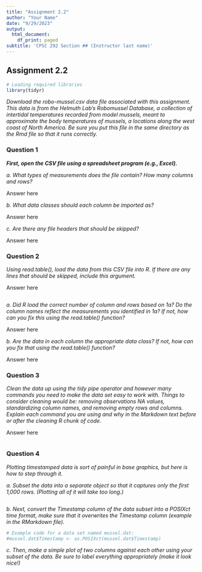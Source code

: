 ```yaml
---
title: "Assignment 2.2"
author: "Your Name"
date: "9/29/2023"
output:
  html_document:
    df_print: paged
subtitle: 'CPSC 292 Section ## (Instructor last name)'
---
```


## Assignment 2.2 

```r
# Loading required libraries
library(tidyr)
```

*Download the robo-mussel.csv data file associated with this assignment. This data is from the Helmuth Lab's Robomussel Database, a collection of intertidal temperatures recorded from model mussels, meant to approximate the body temperatures of mussels, a locations along the west coast of North America. Be sure you put this file in the same directory as the Rmd file so that it runs correctly. *

### Question 1

__*First, open the CSV file using a spreadsheet program (e.g., Excel).*__

*a. What types of measurements does the file contain? How many columns and rows?* 

Answer here

*b. What data classes should each column be imported as?* 

Answer here

*c. Are there any file headers that should be skipped?* 

Answer here

### Question 2 

*Using read.table(), load the data from this CSV file into R. If there are any lines that should be skipped, include this argument.*

Answer here

```r


```

*a. Did R load the correct number of column and rows based on 1a? Do the column names reflect the measurements you identified in 1a? If not, how can you fix this using the read.table() function?*

Answer here

*b. Are the data in each column the appropriate data class? If not, how can you fix that using the read.table() function?*

Answer here

### Question 3

*Clean the data up using the tidy pipe operator and however many commands you need to make the data set easy to work with. Things to consider cleaning would be: removing observations NA values, standardizing column names, and removing empty rows and columns.  Explain each command you are using and why in the Markdown text before or after the cleaning R chunk of code.*

Answer here

```r

```


### Question 4

*Plotting timestamped data is sort of painful in base graphics, but here is how to step through it. *

*a. Subset the data into a separate object so that it captures only the first 1,000 rows. (Plotting all of it will take too long.)*


```r


```

*b. Next, convert the Timestamp column of the data subset into a POSIXct time format, make sure that it overwrites the Timestamp column (example in the RMarkdown file).*

```r
# Example code for a data set named mussel.dat:
#mussel.dat$Timestamp <- as.POSIXct(mussel.dat$Timestamp)

```

*c. Then, make a simple plot of two columns against each other using your subset of the data. Be sure to label everything appropriately (make it look nice!)*


```r


```

